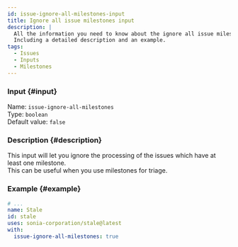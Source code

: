 ```yaml
---
id: issue-ignore-all-milestones-input
title: Ignore all issue milestones input
description: |
  All the information you need to know about the ignore all issue milestones input.
  Including a detailed description and an example.
tags:
  - Issues
  - Inputs
  - Milestones
---
```


### Input {#input}

Name: `issue-ignore-all-milestones`  
Type: `boolean`  
Default value: `false`

### Description {#description}

This input will let you ignore the processing of the issues which have at least one milestone.  
This can be useful when you use milestones for triage.

### Example {#example}

```yml {6}
# ...
name: Stale
id: stale
uses: sonia-corporation/stale@latest
with:
  issue-ignore-all-milestones: true
```
